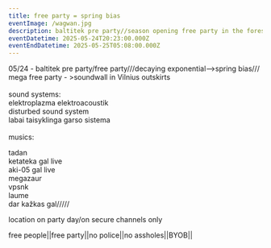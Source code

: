 ```yaml
---
title: free party = spring bias
eventImage: /wagwan.jpg
description: baltitek pre party//season opening free party in the forest
eventDatetime: 2025-05-24T20:23:00.000Z
eventEndDatetime: 2025-05-25T05:08:00.000Z
---
```


05/24 - baltitek pre party/free party///decaying exponential—->spring bias///\
mega free party - >soundwall in Vilnius outskirts\
\
sound systems:\
elektroplazma elektroacoustik\
disturbed sound system\
labai taisyklinga garso sistema\
\
musics:

tadan\
ketateka gal live\
aki-05 gal live\
megazaur\
vpsnk\
laume\
dar kažkas gal/////

location on party day/on secure channels only

free people||free party||no police||no assholes||BYOB||
